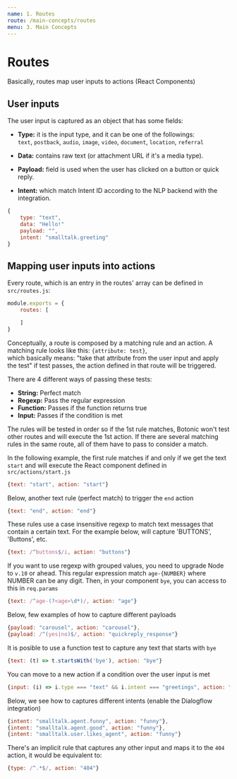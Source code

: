 ```yaml
---
name: 1. Routes
route: /main-concepts/routes
menu: 3. Main Concepts
---
```


# **Routes**

Basically, routes map user inputs to actions (React Components)

## User inputs

The user input is captured as an object that has some fields:

* **Type:** it is the input type, and it can be one of the followings:  
`text`, `postback`, `audio`, `image`,  `video`, `document`, `location`, `referral` 

* **Data:** contains raw text (or attachment URL if it's a media type). 

* **Payload:** field is used when the user has clicked on a button or quick reply. 

* **Intent:** which match Intent ID according to the NLP backend with the integration.

```javascript
{
    type: "text", 
    data: "Hello!"
    payload: "",
    intent: "smalltalk.greeting"
}
```

## Mapping user inputs into actions

Every route, which is an entry in the routes' array can be defined in `src/routes.js`:

```javascript
module.exports = {
    routes: [

    ]
}
```

Conceptually, a route is composed by a matching rule and an action. A matching rule looks like this: `{attribute: test}`,  
which basically means: "take that attribute from the user input and apply the test" if test passes, the action defined in that route will be triggered.

There are 4 different ways of passing these tests:
* **String:** Perfect match
* **Regexp:** Pass the regular expression
* **Function:** Passes if the function returns true
* **Input:** Passes if the condition is met

The rules will be tested in order so if the 1st rule matches, Botonic won't test
other routes and will execute the 1st action.
If there are several matching rules in the same route, all of them have to pass
to consider a match.

In the following example, the first rule matches if and only if we get the text `start` and will execute the
React component defined in `src/actions/start.js`

```javascript
{text: "start", action: "start"}
```
Below, another text rule (perfect match) to trigger the `end` action
```javascript
{text: "end", action: "end"}
```
These rules use a case insensitive regexp to match text messages that contain
a certain text. For the example below, will capture 'BUTTONS', 'Buttons', etc. 

```javascript
{text: /^buttons$/i, action: "buttons"}
```
If you want to use regexp with grouped values, you need to upgrade Node to `v.10`
or ahead. This regular expression match `age-{NUMBER}` where NUMBER can be any digit.
Then, in your component `bye`, you can access to this in `req.params`
```javascript
{text: /^age-(?<age>\d*)/, action: "age"}
```
Below, few examples of how to capture different payloads
```javascript
{payload: "carousel", action: "carousel"},
{payload: /^(yes|no)$/, action: "quickreply_response"}
```
It is posible to use a function test to capture any text that starts with `bye`
```javascript
{text: (t) => t.startsWith('bye'), action: "bye"}
```
You can move to a new action if a condition over the user input is met
```javascript
{input: (i) => i.type === "text" && i.intent === "greetings", action: "greet"}
```
Below, we see how to captures different intents (enable the Dialogflow integration)
```javascript
{intent: "smalltalk.agent.funny", action: "funny"},
{intent: "smalltalk.agent.good", action: "funny"},
{intent: "smalltalk.user.likes_agent", action: "funny"}
```
There's an implicit rule that captures any other input and maps it to
the `404` action, it would be equivalent to:
```javascript
{type: /^.*$/, action: "404"}
```
